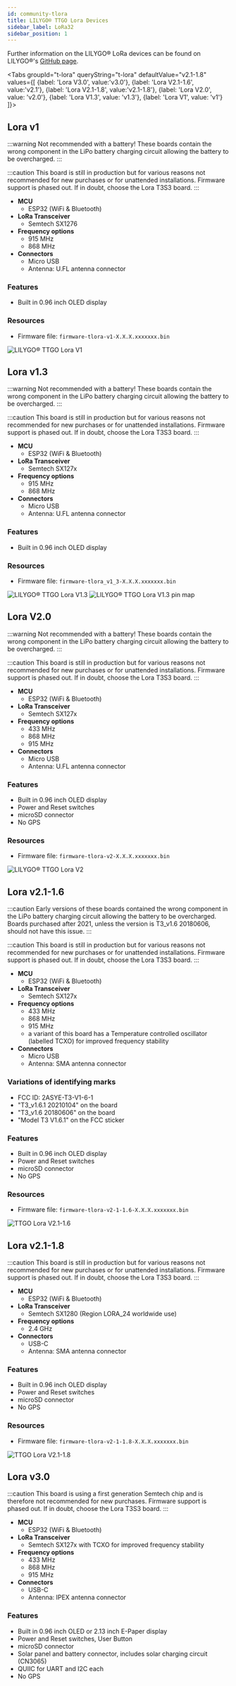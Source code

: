 ```yaml
---
id: community-tlora
title: LILYGO® TTGO Lora Devices
sidebar_label: LoRa32
sidebar_position: 1
---
```



Further information on the LILYGO® LoRa devices can be found on LILYGO®'s [GitHub page](https://github.com/Xinyuan-LilyGO/LilyGo-LoRa-Series).

<Tabs
groupId="t-lora"
queryString="t-lora"
defaultValue="v2.1-1.8"
values={[
{label: 'Lora V3.0', value:'v3.0'},
{label: 'Lora V2.1-1.6', value:'v2.1'},
{label: 'Lora V2.1-1.8', value:'v2.1-1.8'},
{label: 'Lora V2.0', value: 'v2.0'},
{label: 'Lora V1.3', value: 'v1.3'},
{label: 'Lora V1', value: 'v1'}
]}>
<TabItem value="v1">

## Lora v1

:::warning
Not recommended with a battery! These boards contain the wrong component in the LiPo battery charging circuit allowing the battery to be overcharged.
:::

:::caution
This board is still in production but for various reasons not recommended for new purchases or for unattended installations. Firmware support is phased out. If in doubt, choose the Lora T3S3 board.
:::

- **MCU**
  - ESP32 (WiFi & Bluetooth)
- **LoRa Transceiver**
  - Semtech SX1276
- **Frequency options**
  - 915 MHz
  - 868 MHz
- **Connectors**
  - Micro USB
  - Antenna: U.FL antenna connector

### Features

- Built in 0.96 inch OLED display

### Resources

- Firmware file: `firmware-tlora-v1-X.X.X.xxxxxxx.bin`

![LILYGO® TTGO Lora V1](/img/hardware/lora-v1.webp)

</TabItem>

<TabItem value="v1.3">

## Lora v1.3

:::warning
Not recommended with a battery! These boards contain the wrong component in the LiPo battery charging circuit allowing the battery to be overcharged.
:::

:::caution
This board is still in production but for various reasons not recommended for new purchases or for unattended installations. Firmware support is phased out. If in doubt, choose the Lora T3S3 board.
:::

- **MCU**
  - ESP32 (WiFi & Bluetooth)
- **LoRa Transceiver**
  - Semtech SX127x
- **Frequency options**
  - 915 MHz
  - 868 MHz
- **Connectors**
  - Micro USB
  - Antenna: U.FL antenna connector

### Features

- Built in 0.96 inch OLED display

### Resources

- Firmware file: `firmware-tlora_v1_3-X.X.X.xxxxxxx.bin`

![LILYGO® TTGO Lora V1.3](/img/hardware/lora-v1.3.webp)
![LILYGO® TTGO Lora V1.3 pin map](/img/hardware/lora-v1.3_pinmap.webp)

</TabItem>
<TabItem value="v2.0">

## Lora V2.0

:::warning
Not recommended with a battery! These boards contain the wrong component in the LiPo battery charging circuit allowing the battery to be overcharged.
:::

:::caution
This board is still in production but for various reasons not recommended for new purchases or for unattended installations. Firmware support is phased out. If in doubt, choose the Lora T3S3 board.
:::

- **MCU**
  - ESP32 (WiFi & Bluetooth)
- **LoRa Transceiver**
  - Semtech SX127x
- **Frequency options**
  - 433 MHz
  - 868 MHz
  - 915 MHz
- **Connectors**
  - Micro USB
  - Antenna: U.FL antenna connector

### Features

- Built in 0.96 inch OLED display
- Power and Reset switches
- microSD connector
- No GPS

### Resources

- Firmware file: `firmware-tlora-v2-X.X.X.xxxxxxx.bin`

![LILYGO® TTGO Lora V2](/img/hardware/lora-v2.0.webp)

</TabItem>
<TabItem value="v2.1">

## Lora v2.1-1.6

:::caution
Early versions of these boards contained the wrong component in the LiPo battery charging circuit allowing the battery to be overcharged. Boards purchased after 2021, unless the version is T3_v1.6 20180606, should not have this issue.
:::

:::caution
This board is still in production but for various reasons not recommended for new purchases or for unattended installations. Firmware support is phased out. If in doubt, choose the Lora T3S3 board.
:::

- **MCU**
  - ESP32 (WiFi & Bluetooth)
- **LoRa Transceiver**
  - Semtech SX127x
- **Frequency options**
  - 433 MHz
  - 868 MHz
  - 915 MHz
  - a variant of this board has a Temperature controlled oscillator (labelled TCXO) for improved frequency stability
- **Connectors**
  - Micro USB
  - Antenna: SMA antenna connector

### Variations of identifying marks

- FCC ID: 2ASYE-T3-V1-6-1
- "T3_v1.6.1 20210104" on the board
- "T3_v1.6 20180606" on the board
- "Model T3 V1.6.1" on the FCC sticker

### Features

- Built in 0.96 inch OLED display
- Power and Reset switches
- microSD connector
- No GPS

### Resources

- Firmware file: `firmware-tlora-v2-1-1.6-X.X.X.xxxxxxx.bin`

![TTGO Lora V2.1-1.6](/img/hardware/lora-v2.1-1.6.webp)

</TabItem>

<TabItem value="v2.1-1.8">

## Lora v2.1-1.8

:::caution
This board is still in production but for various reasons not recommended for new purchases or for unattended installations. Firmware support is phased out. If in doubt, choose the Lora T3S3 board.
:::

- **MCU**
  - ESP32 (WiFi & Bluetooth)
- **LoRa Transceiver**
  - Semtech SX1280 (Region LORA_24 worldwide use)
- **Frequency options**
  - 2.4 GHz
- **Connectors**
  - USB-C
  - Antenna: SMA antenna connector

### Features

- Built in 0.96 inch OLED display
- Power and Reset switches
- microSD connector
- No GPS

### Resources

- Firmware file: `firmware-tlora-v2-1-1.8-X.X.X.xxxxxxx.bin`

![TTGO Lora V2.1-1.8](/img/hardware/lora-v2.1-1.8.webp)

</TabItem>

<TabItem value="v3.0">

## Lora v3.0

:::caution
This board is using a first generation Semtech chip and is therefore not recommended for new purchases. Firmware support is phased out. If in doubt, choose the Lora T3S3 board.
:::

- **MCU**
  - ESP32 (WiFi & Bluetooth)
- **LoRa Transceiver**
  - Semtech SX127x with TCXO for improved frequency stability
- **Frequency options**
  - 433 MHz
  - 868 MHz
  - 915 MHz
- **Connectors**
  - USB-C
  - Antenna: IPEX antenna connector

### Features

- Built in 0.96 inch OLED or 2.13 inch E-Paper display
- Power and Reset switches, User Button
- microSD connector
- Solar panel and battery connector, includes solar charging circuit (CN3065)
- QUIIC for UART and I2C each
- No GPS

</TabItem>

</Tabs>
